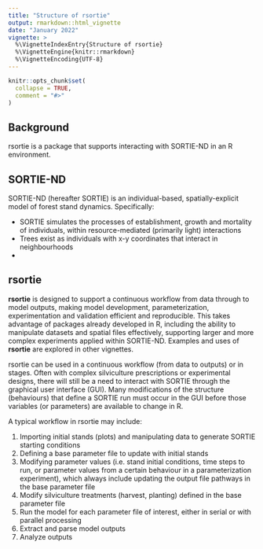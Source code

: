 ```yaml
---
title: "Structure of rsortie"
output: rmarkdown::html_vignette
date: "January 2022"
vignette: >
  %\VignetteIndexEntry{Structure of rsortie}
  %\VignetteEngine{knitr::rmarkdown}
  %\VignetteEncoding{UTF-8}
---
```


```r
knitr::opts_chunk$set(
  collapse = TRUE,
  comment = "#>"
)
```

## Background

rsortie is a package that supports interacting with SORTIE-ND in an R environment.


## SORTIE-ND

SORTIE-ND (hereafter SORTIE) is an individual-based, spatially-explicit model of forest stand dynamics. Specifically:  

* SORTIE simulates the processes of establishment, growth and mortality of individuals, within resource-mediated (primarily light) interactions
* Trees exist as individuals with x-y coordinates that interact in neighbourhoods
* 

## rsortie

**rsortie** is designed to support a continuous workflow from data through to model outputs, making model development, parameterization, experimentation and validation efficient and reproducible. This takes advantage of packages already developed in R, including the ability to manipulate datasets and spatial files effectively, supporting larger and more complex experiments applied within SORTIE-ND. Examples and uses of **rsortie** are explored in other vignettes.

rsortie can be used in a continuous workflow (from data to outputs) or in stages. Often with complex silviculture prescriptions or experimental designs, there will still be a need to interact with SORTIE through the graphical user interface (GUI). Many modifications of the structure (behaviours) that define a SORTIE run must occur in the GUI before those variables (or parameters) are available to change in R.

A typical workflow in rsortie may include:

1. Importing initial stands (plots) and manipulating data to generate SORTIE starting conditions
2. Defining a base parameter file to update with initial stands
3. Modifying parameter values (i.e. stand initial conditions, time steps to run, or parameter values from a certain behaviour in a parameterization experiment), which always include updating the output file pathways in the base parameter file
4. Modify silviculture treatments (harvest, planting) defined in the base parameter file
5. Run the model for each parameter file of interest, either in serial or with parallel processing
6. Extract and parse model outputs
7. Analyze outputs
